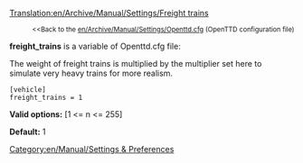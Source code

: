 [[Translation:en/Archive/Manual/Settings/Freight trains]]

:<small><<Back to the [[en/Archive/Manual/Settings/Openttd.cfg]] (OpenTTD configuration file)</small>


'''freight_trains''' is a variable of Openttd.cfg file:

The weight of freight trains is multiplied by the multiplier set here to simulate very heavy trains for more realism.

<pre>
[vehicle]
freight_trains = 1
</pre>

'''Valid options:''' [1 <= n <= 255]

'''Default:''' 1

[[Category:en/Manual/Settings & Preferences]]